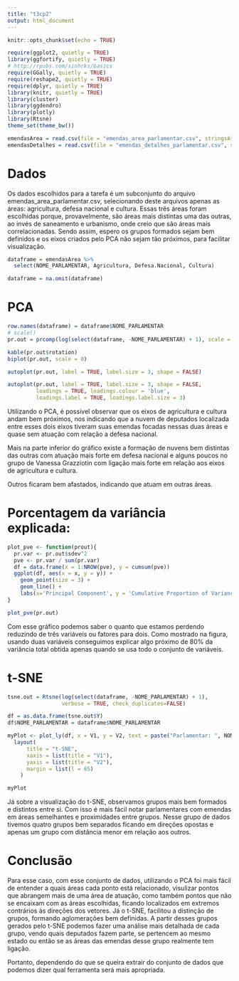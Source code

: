 ```yaml
---
title: "t3cp2"
output: html_document
---
```


```r
knitr::opts_chunk$set(echo = TRUE)
```
```r
require(ggplot2, quietly = TRUE)
library(ggfortify, quietly = TRUE)
# http://rpubs.com/sinhrks/basics
require(GGally, quietly = TRUE)
require(reshape2, quietly = TRUE)
require(dplyr, quietly = TRUE)
library(knitr, quietly = TRUE)
library(cluster)
library(ggdendro)
library(plotly)
library(Rtsne)
theme_set(theme_bw())
```

```r
emendasArea = read.csv(file = "emendas_area_parlamentar.csv", stringsAsFactors = TRUE)
emendasDetalhes = read.csv(file = "emendas_detalhes_parlamentar.csv", stringsAsFactors = TRUE)
```
# Dados
<p>Os dados escolhidos para a tarefa é um subconjunto do arquivo emendas_area_parlamentar.csv, selecionando deste arquivos apenas as áreas: agricultura, defesa nacional e cultura. Essas três áreas foram escolhidas porque, provavelmente, são áreas mais distintas uma das outras, ao invés de saneamento e urbanismo, onde creio que são áreas mais correlacionadas. Sendo assim, espero os grupos formados sejam bem definidos e os eixos criados pelo PCA não sejam tão próximos, para facilitar visualização.<p>
```r
dataframe = emendasArea %>%
  select(NOME_PARLAMENTAR, Agricultura, Defesa.Nacional, Cultura)

dataframe = na.omit(dataframe)

```

# PCA

```r
row.names(dataframe) = dataframe$NOME_PARLAMENTAR
# scale()
pr.out = prcomp(log(select(dataframe, -NOME_PARLAMENTAR) + 1), scale = TRUE) 

kable(pr.out$rotation)
biplot(pr.out, scale = 0)

autoplot(pr.out, label = TRUE, label.size = 3, shape = FALSE)

autoplot(pr.out, label = TRUE, label.size = 3, shape = FALSE, 
         loadings = TRUE, loadings.colour = 'blue',
         loadings.label = TRUE, loadings.label.size = 3)

```
<p>Utilizando o PCA, é possível observar que os eixos de agricultura e cultura andam bem próximos, nos indicando que a nuvem de deputados localizada entre esses dois eixos tiveram suas emendas focadas nessas duas áreas e quase sem atuação com relação a defesa nacional.<p>
<p> Mais na parte inferior do gráfico existe a formação de nuvens bem distintas das outras com atuação mais forte em defesa nacional e alguns poucos no grupo de Vanessa Grazziotin com ligação mais forte em relação aos eixos de agricultura e cultura.<p>
<p>Outros ficaram bem afastados, indicando que atuam em outras áreas.<p>

# Porcentagem da variância explicada: 
```r

plot_pve <- function(prout){
  pr.var <- pr.out$sdev^2
  pve <- pr.var / sum(pr.var)
  df = data.frame(x = 1:NROW(pve), y = cumsum(pve))
  ggplot(df, aes(x = x, y = y)) + 
    geom_point(size = 3) + 
    geom_line() + 
    labs(x='Principal Component', y = 'Cumulative Proportion of Variance Explained')
}

plot_pve(pr.out)
```
<p>Com esse gráfico podemos saber o quanto que estamos perdendo reduzindo de três variáveis ou fatores para dois. Como mostrado na figura, usando duas variáveis conseguimos explicar algo próximo de 80% da variância total obtida apenas quando se usa todo o conjunto de variáveis.<p>

# t-SNE

```r

tsne.out = Rtsne(log(select(dataframe, -NOME_PARLAMENTAR) + 1), 
                 verbose = TRUE, check_duplicates=FALSE)

df = as.data.frame(tsne.out$Y)
df$NOME_PARLAMENTAR = dataframe$NOME_PARLAMENTAR

myPlot <- plot_ly(df, x = V1, y = V2, text = paste("Parlamentar: ", NOME_PARLAMENTAR), name = "nome", mode = "markers") %>%
  layout(
      title = "t-SNE",
      xaxis = list(title = "V1"),
      yaxis = list(title = "V2"),
      margin = list(l = 65)
    )

myPlot 
```
<p>Já sobre a visualização do t-SNE, observamos grupos mais bem formados e distintos entre si. Com isso é mais fácil notar parlamentares com emendas em áreas semelhantes e proximidades entre grupos. Nesse grupo de dados tivemos quatro grupos bem separados ficando em direções opostas e apenas um grupo com distância menor em relação aos outros.<p> 

# Conclusão
<p> Para esse caso, com esse conjunto de dados, utilizando o PCA foi mais fácil de entender a quais áreas cada ponto está relacionado, visulizar pontos que abrangem mais de uma área de atuação, como também pontos que não se encaixam com as áreas escolhidas, ficando localizados em extremos contrários às direções dos vetores. Já o t-SNE, facilitou a distinção de grupos, formando aglomerações bem definidas. A partir desses grupos gerados pelo t-SNE podemos fazer uma análise mais detalhada de cada grupo, vendo quais deputados fazem parte, se pertencem ao mesmo estado ou então se as áreas das emendas desse grupo realmente tem ligação.<p>
<p>Portanto, dependendo do que se queira extrair do conjunto de dados que podemos dizer qual ferramenta será mais apropriada.<p>